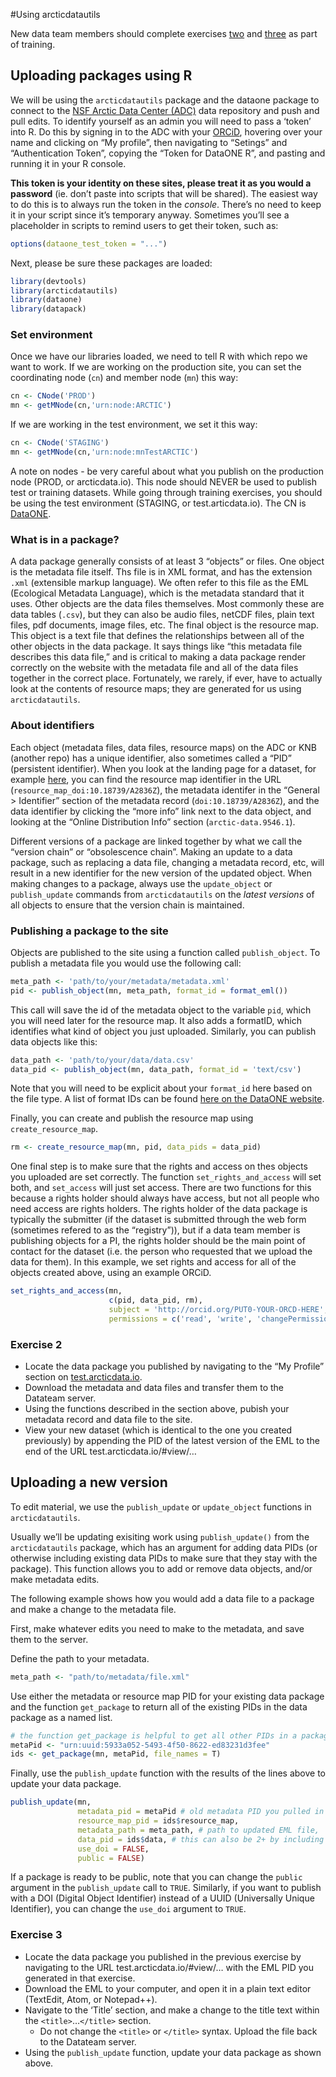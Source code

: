 #Using arcticdatautils

New data team members should complete exercises [two](#exercise2) and [three](#exercise3) as part of training.

## Uploading packages using R

We will be using the `arcticdatautils` package and the dataone package to connect to the [NSF Arctic Data Center (ADC)](https://arcticdata.io) data repository and push and pull edits. To identify yourself as an admin you will need to pass a 'token' into R. Do this by signing in to the ADC with your [ORCiD](https://orcid.org/register), hovering over your name and clicking on "My profile", then navigating to "Setings" and "Authentication Token", copying the "Token for DataONE R", and pasting and running it in your R console.

**This token is your identity on these sites, please treat it as you would a password** (ie. don't paste into scripts that will be shared). The easiest way to do this is to always run the token in the *console*. There's no need to keep it in your script since it's temporary anyway. Sometimes you'll see a placeholder in scripts to remind users to get their token, such as:

```r
options(dataone_test_token = "...")
```

Next, please be sure these packages are loaded:
```r
library(devtools)
library(arcticdatautils)
library(dataone)
library(datapack)
```

### Set environment

Once we have our libraries loaded, we need to tell R with which repo we want to work. If we are working on the production site, you can set the coordinating node (`cn`) and member node (`mn`) this way:

```r
cn <- CNode('PROD')
mn <- getMNode(cn,'urn:node:ARCTIC')
```

If we are working in the test environment, we set it this way:

```r
cn <- CNode('STAGING')
mn <- getMNode(cn,'urn:node:mnTestARCTIC')
```

A note on nodes - be very careful about what you publish on the production node (PROD, or arcticdata.io). This node should NEVER be used to publish test or training datasets. While going through training exercises, you should be using the test environment (STAGING, or test.articdata.io). The CN is [DataONE](https://search.dataone.org/#data).

### What is in a package?

A data package generally consists of at least 3 "objects" or files. One object is the metadata file itself. Ths file is in XML format, and has the extension `.xml` (extensible markup language). We often refer to this file as the EML (Ecological Metadata Language), which is the metadata standard that it uses. Other objects are the data files themselves. Most commonly these are data tables (`.csv`), but they can also be audio files, netCDF files, plain text files, pdf documents, image files, etc. The final object is the resource map. This object is a text file that defines the relationships between all of the other objects in the data package. It says things like "this metadata file describes this data file," and is critical to making a data package render correctly on the website with the metadata file and all of the data files together in the correct place. Fortunately, we rarely, if ever, have to actually look at the contents of resource maps; they are generated for us using `arcticdatautils`.

### About identifiers

Each object (metadata files, data files, resource maps) on the ADC or KNB (another repo) has a unique identifier, also sometimes called a "PID" (persistent identifier). When you look at the landing page for a dataset, for example [here](https://arcticdata.io/catalog/#view/resource_map_doi:10.18739/A2836Z), you can find the resource map identifier in the URL (`resource_map_doi:10.18739/A2836Z`), the metadata identifer in the "General > Identifier" section of the metadata record (`doi:10.18739/A2836Z`), and the data identifier by clicking the "more info" link next to the data object, and looking at the "Online Distribution Info" section (`arctic-data.9546.1`).

Different versions of a package are linked together by what we call the "version chain" or "obsolescence chain". Making an update to a data package, such as replacing a data file, changing a metadata record, etc, will result in a new identifier for the new version of the updated object. When making changes to a package, always use the `update_object` or `publish_update` commands from `arcticdatautils` on the *latest versions* of all objects to ensure that the version chain is maintained.

### Publishing a package to the site

Objects are published to the site using a function called `publish_object`. To publish a metadata file you would use the following call:

```r
meta_path <- 'path/to/your/metadata/metadata.xml'
pid <- publish_object(mn, meta_path, format_id = format_eml())
```

This call will save the id of the metadata object to the variable `pid`, which you will need later for the resource map. It also adds a formatID, which identifies what kind of object you just uploaded. Similarly, you can publish data objects like this:

```r
data_path <- 'path/to/your/data/data.csv'
data_pid <- publish_object(mn, data_path, format_id = 'text/csv')
```

Note that you will need to be explicit about your `format_id` here based on the file type. A list of format IDs can be found [here on the DataONE website](https://cn.dataone.org/cn/v2/formats).

Finally, you can create and publish the resource map using `create_resource_map`.

```r
rm <- create_resource_map(mn, pid, data_pids = data_pid)
```

One final step is to make sure that the rights and access on thes objects you uploaded are set correctly. The function `set_rights_and_access` will set both, and `set_access` will just set access. There are two functions for this because a rights holder should always have access, but not all people who need access are rights holders. The rights holder of the data package is typically the submitter (if the dataset is submitted through the web form (sometimes refered to as the "registry")), but if a data team member is publishing objects for a PI, the rights holder should be the main point of contact for the dataset (i.e. the person who requested that we upload the data for them). In this example, we set rights and access for all of the objects created above, using an example ORCiD.

```r
set_rights_and_access(mn, 
                      c(pid, data_pid, rm), 
                      subject = 'http://orcid.org/PUT0-YOUR-ORCD-HERE',
                      permissions = c('read', 'write', 'changePermission'))
```

### Exercise 2 {#exercise2}

* Locate the data package you published by navigating to the "My Profile" section on [test.arcticdata.io](https://test.arcticdata.io).
* Download the metadata and data files and transfer them to the Datateam server.
* Using the functions described in the section above, pubish your metadata record and data file to the site.
* View your new dataset (which is identical to the one you created previously) by appending the PID of the latest version of the EML to the end of the URL test.arcticdata.io/#view/... 

## Uploading a new version

To edit material, we use the `publish_update` or `update_object` functions in `arcticdatautils`.

Usually we'll be updating exisiting work using `publish_update()` from the `arcticdatautils` package, which has an argument for adding data PIDs (or otherwise including existing data PIDs to make sure that they stay with the package). This function allows you to add or remove data objects, and/or make metadata edits.

The following example shows how you would add a data file to a package and make a change to the metadata file.

First, make whatever edits you need to make to the metadata, and save them to the server.

Define the path to your metadata.
```r
meta_path <- "path/to/metadata/file.xml"
```

Use either the metadata or resource map PID for your existing data package and the function `get_package` to return all of the existing PIDs in the data package as a named list.

```r
# the function get_package is helpful to get all other PIDs in a package if you know the metadata PID
metaPid <- "urn:uuid:5933a052-5493-4f50-8622-ed83231d3fee"
ids <- get_package(mn, metaPid, file_names = T)
```

Finally, use the `publish_update` function with the results of the lines above to update your data package.

```r
publish_update(mn,
               metadata_pid = metaPid # old metadata PID you pulled in originally. Alternatively could paste in the string:  "urn:uuid:a592a9a2-547c-48ee-bff2-add133aa64ee"
               resource_map_pid = ids$resource_map,
               metadata_path = meta_path, # path to updated EML file,
               data_pid = ids$data, # this can also be 2+ by including the PIDs in a vector c(pid1, pid2,pid3)
               use_doi = FALSE,
               public = FALSE)
```

If a package is ready to be public, note that you can change the `public` argument in the `publish_update` call to `TRUE`. Similarly, if you want to publish with a DOI (Digital Object Identifier) instead of a UUID (Universally Unique Identifier), you can change the `use_doi` argument to `TRUE`.

### Exercise 3 {#exercise3}

* Locate the data package you published in the previous exercise by navigating to the URL test.arcticdata.io/#view/... with the EML PID you generated in that exercise. 
* Download the EML to your computer, and open it in a plain text editor (TextEdit, Atom, or Notepad++).
* Navigate to the 'Title' section, and make a change to the title text within the `<title>`...`</title>` section. 
    + Do not change the `<title>` or `</title>` syntax. Upload the file back to the Datateam server. 
* Using the `publish_update` function, update your data package as shown above.





